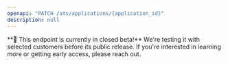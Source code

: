 ```yaml
---
openapi: "PATCH /ats/applications/{application_id}"
description: null
---
```


<Note>
  **🦄 This endpoint is currently in closed beta!** We're testing it with
  selected customers before its public release. If you're interested in learning
  more or getting early access, please reach out.
</Note>
